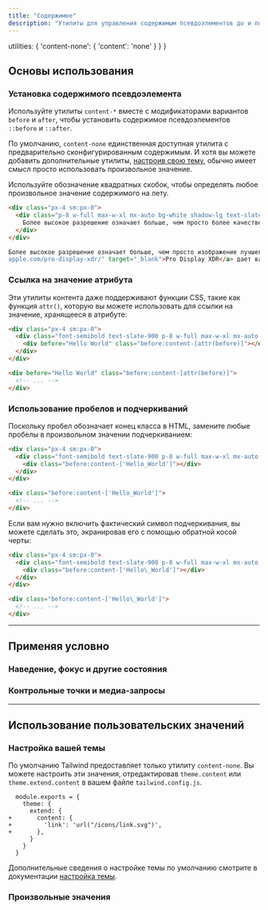```yaml
---
title: "Содержимое"
description: "Утилиты для управления содержимым псевдоэлементов до и после."
---
```



  utilities: {
    'content-none': { 'content': 'none' }
  }
}

## Основы использования

### Установка содержимого псевдоэлемента

Используйте утилиты `content-*` вместе с модификаторами вариантов `before` и `after`, чтобы установить содержимое псевдоэлементов `::before` и `::after`.

По умолчанию, `content-none` единственная доступная утилита с предварительно сконфигурированным содержимым. И хотя вы можете добавить дополнительные утилиты, [настроив свою тему](#customizing-your-theme), обычно имеет смысл просто использовать произвольное значение.

Используйте обозначение квадратных скобок, чтобы определять любое произвольное значение содержимого на лету.

```html {{ example: { p: 'none' } }}
<div class="px-4 sm:px-0">
  <div class="p-8 w-full max-w-xl mx-auto bg-white shadow-lg text-slate-500 dark:bg-slate-800 dark:text-slate-400">
    Более высокое разрешение означает больше, чем просто более качественное изображение. На дисплее Retina 6K, <a href="https://www.apple.com/pro-display-xdr/" class="text-blue-600 dark:text-sky-400 font-medium after:content-['_↗'] after:text-sm after:font-bold" target="_blank">Pro Display XDR</a> обеспечивает почти на 40% больше места на экране, чем дисплей с разрешением 5K.
  </div>
</div>
```

```html
Более высокое разрешение означает больше, чем просто изображение лучшего качества. Благодаря дисплею Retina 6K, <a class="text-blue-600 **after:content-['_↗']** ..." dark-class="text-sky-400 **after:content-['_↗']** ..." href="https://www.
apple.com/pro-display-xdr/" target="_blank">Pro Display XDR</a> дает вам почти на 40 процентов больше площади экрана, чем дисплей 5K.
```

### Ссылка на значение атрибута

Эти утилиты контента даже поддерживают функции CSS, такие как функция `attr()`, которую вы можете использовать для ссылки на значение, хранящееся в атрибуте:

```html {{ example: { p: 'none' } }}
<div class="px-4 sm:px-0">
  <div class="font-semibold text-slate-900 p-8 w-full max-w-xl mx-auto bg-white shadow-lg flex items-center justify-center dark:bg-slate-800 dark:text-slate-200">
    <div before="Hello World" class="before:content-[attr(before)]"></div>
  </div>
</div>
```

```html
<div before="Hello World" class="before:content-[attr(before)]">
  <!-- ... -->
</div>
```

### Использование пробелов и подчеркиваний

Поскольку пробел обозначает конец класса в HTML, замените любые пробелы в произвольном значении подчеркиванием:

```html {{ example: { p: 'none' } }}
<div class="px-4 sm:px-0">
  <div class="font-semibold text-slate-900 p-8 w-full max-w-xl mx-auto bg-white shadow-lg flex items-center justify-center dark:bg-slate-800 dark:text-slate-200">
    <div class="before:content-['Hello_World']"></div>
  </div>
</div>
```

```html
<div class="before:content-['Hello_World']">
  <!-- ... -->
</div>
```

Если вам нужно включить фактический символ подчеркивания, вы можете сделать это, экранировав его с помощью обратной косой черты:

```html {{ example: { p: 'none' } }}
<div class="px-4 sm:px-0">
  <div class="font-semibold text-slate-900 p-8 w-full max-w-xl mx-auto bg-white shadow-lg flex items-center justify-center dark:bg-slate-800 dark:text-slate-200">
    <div class="before:content-['Hello\_World']"></div>
  </div>
</div>
```

```html
<div class="before:content-['Hello\_World']">
  <!-- ... -->
</div>
```

---

## <Heading ignore>Применяя условно</Heading>

### <Heading ignore>Наведение, фокус и другие состояния</Heading>

<HoverFocusAndOtherStates defaultClass="before:content-['Not_Hovering']" featuredClass="before:content-['Hovering']" />

### <Heading ignore>Контрольные точки и медиа-запросы</Heading>

<BreakpointsAndMediaQueries defaultClass="before:content-['Mobile']" featuredClass="before:content-['Desktop']" />

---

## Использование пользовательских значений

### Настройка вашей темы

По умолчанию Tailwind предоставляет только утилиту `content-none`. Вы можете настроить эти значения, отредактировав `theme.content` или `theme.extend.content` в вашем файле `tailwind.config.js`.

```diff-js {{ filename: 'tailwind.config.js' }}
  module.exports = {
    theme: {
      extend: {
+       content: {
+         'link': 'url("/icons/link.svg")',
+       },
      }
    }
  }
```

Дополнительные сведения о настройке темы по умолчанию смотрите в документации [настройка темы](/docs/theme#customizing-the-default-theme).

### Произвольные значения

<ArbitraryValues property="content" featuredClass="before:content-['Hello_World']" />
